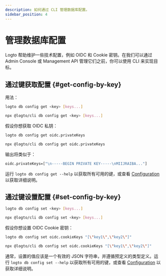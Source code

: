 ```yaml
---
description: 如何通过 CLI 管理数据库配置。
sidebar_position: 4
---
```



# 管理数据库配置

Logto 帮助维护一些技术配置，例如 OIDC 和 Cookie 密钥。在我们可以通过 Admin Console 或 Management API 管理它们之前，你可以使用 CLI 来实现目标。

## 通过键获取配置 \{#get-config-by-key}

用法：

<Tabs groupId="cmd">

  <TabItem value="cli" label="CLI">

```bash
logto db config get <key> [keys...]
```

  </TabItem>
  <TabItem value="npx" label="npx">

```bash
npx @logto/cli db config get <key> [keys...]
```

  </TabItem>

</Tabs>

假设你想获取 OIDC 私钥：

<Tabs groupId="cmd">

  <TabItem value="cli" label="CLI">

```bash
logto db config get oidc.privateKeys
```

  </TabItem>
  <TabItem value="npx" label="npx">

```bash
npx @logto/cli db config get oidc.privateKeys
```

  </TabItem>

</Tabs>

输出将类似于：

```bash
oidc.privateKeys=["\n-----BEGIN PRIVATE KEY-----\nMIIJRAIBA..."]
```

运行 `logto db config get --help` 以获取所有可用的键，或查看 [Configuration](/concepts/core-service/configuration/#database-configs) 以获取详细说明。

## 通过键设置配置 \{#set-config-by-key}

<Tabs groupId="cmd">

  <TabItem value="cli" label="CLI">

```bash
logto db config set <key> [keys...]
```

  </TabItem>
  <TabItem value="npx" label="npx">

```bash
npx @logto/cli db config set <key> [keys...]
```

  </TabItem>

</Tabs>

假设你想设置 OIDC Cookie 密钥：

<Tabs groupId="cmd">

  <TabItem value="cli" label="CLI">

```bash
logto db config set oidc.cookieKeys "[\"key1\",\"key2\"]"
```

  </TabItem>
  <TabItem value="npx" label="npx">

```bash
npx @logto/cli db config set oidc.cookieKeys "[\"key1\",\"key2\"]"
```

  </TabItem>

</Tabs>

通常，设置的值应该是一个有效的 JSON 字符串，并遵循预定义的类型定义。运行 `logto db config set --help` 以获取所有可用的键，或查看 [Configuration](/concepts/core-service/configuration/) 以获取详细说明。
